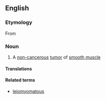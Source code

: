 ==English==
{{wikipedia}}

===Etymology===
From {{af|en|leio-|myoma}}

===Noun===
{{en-noun|s|leiomyomata}}

# {{lb|en|pathology}} A [[non-]][[cancerous]] [[tumor]] of [[smooth muscle]]

====Translations====
{{trans-top|tumor of the smooth muscle}}
{{trans-mid}}
{{trans-bottom}}

====Related terms====
* [[leiomyomatous]]